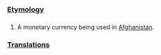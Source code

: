 ===[[Etymology]]===

===[[]]===

# A monetary currency being used in [[Afghanistan]].

===[[Translations]]===